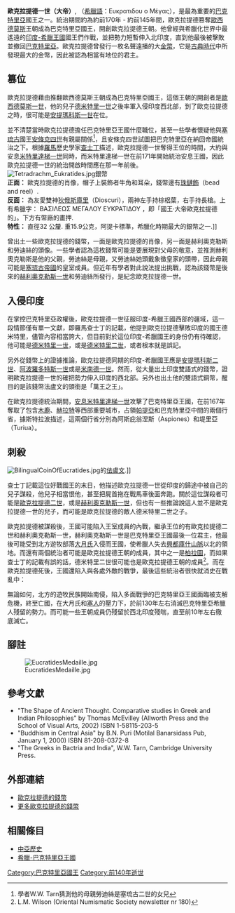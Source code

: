 {{Infobox Monarch
| name            =歐克拉提德一世「大帝」
| title           =[[希臘-巴克特里亞王國|希臘-巴克特里亞王國]]國王
| image           =[[Image:EucratidesStatere.jpg|300px]]
| caption         =<small>歐克拉提德一世的二十[[斯塔特|斯塔特]]金幣，這是[[古典時代|古典時代]]中所發現最大的金幣，金幣重169.2公克，直徑有58公釐。這枚金幣發現於[[布哈拉|布哈拉]]，後來被法國[[拿破崙三世|拿破崙三世]]獲得，今日收藏於[[巴黎|巴黎]]的[[徽章古玩收藏館|徽章古玩收藏館]]（Cabinet des Médailles）.</small>
| reign           =約前171年–約前145年
| coronation      =
| othertitles     =
| full name       =
| predecessor     =
| successor       =
| suc-type        =
| heir            =
| queen           =
| consort         =
| spouse 1        =
| spouse 2        =
| spouse 3        =
| spouse 4        =
| spouse 5        =
| spouse 6        =
| issue           =
| royal house     =
| dynasty         =
| royal anthem    =
| father          = 赫利奧克勒斯（?）
| mother          = 勞迪絲（?）
| date of birth   =
| place of birth  =
| date of death   =
| place of death  =
| date of burial  =
| place of burial =
|}}

'''歐克拉提德一世（大帝）''', （[[希臘語|希臘語]]：Ευκρατιδου ο Μέγας），是最為重要的[[希臘-巴克特里亞王國|巴克特里亞]]國王之一。統治期間約為約前170年 - 約前145年間，歐克拉提德篡奪[[歐西德莫斯一世|歐西德莫斯]]王朝成為巴克特里亞國王，開創歐克拉提德王朝。他曾經與希臘化世界中最遙遠的[[印度-希臘王國|印度-希臘王國]]國王們作戰，並把勢力短暫伸入北印度，直到他最後被擊敗並撤回[[巴克特里亞|巴克特里亞]]。歐克拉提德曾發行一枚名聲遠播的大[[金幣|金幣]]，它是[[古典時代|古典時代]]中所發現最大的金幣，因此被認為相當有地位的君主。


==篡位==
歐克拉提德藉由推翻歐西德莫斯王朝成為巴克特里亞國王，這個王朝的開創者是[[歐西德莫斯一世|歐西德莫斯一世]]，他的兒子[[德米特里一世_(巴克特里亞)|德米特里一世]]之後率軍入侵印度西北部，到了歐克拉提德之時，很可能是[[安提瑪科斯一世|安提瑪科斯一世]]在位。

並不清楚當時歐克拉提德擔任巴克特里亞王國什麼職位，甚至一些學者懷疑他與[[塞琉古帝國|塞琉古]]國王[[安條克四世|安條克四世]]有親屬關係<ref>學者W.W. Tarn猜測他的母親勞迪絲是塞琉古二世的女兒</ref>，且安條克四世試圖把巴克特里亞在納回帝國統治之下。根據[[羅馬|羅馬]]歷史學家[[查士丁|查士丁]]描述，歐克拉提德一世奪得王位的時間，大約與安息[[米特里達梯一世_(帕提亞)|米特里達梯一世]]同時，而米特里達梯一世在前171年開始統治安息王國，因此歐克拉提德一世的統治開啟時間應在那一年前後。
[[Image:Tetradrachm_Eukratides.jpg|thumb]]銀幣<br>
'''正面：''' 歐克拉提德的肖像，帽子上裝飾者牛角和耳朵，錢幣邊有[[珠鏈飾|珠鏈飾]]（bead and reel）.<br>
'''反面：''' 為友愛雙神[[狄俄斯庫里|狄俄斯庫里]]（Dioscuri），兩神左手持棕梠葉，右手持長槍。上有希臘字： ΒΑΣΙΛΕΩΣ ΜΕΓΑΛΟΥ ΕΥΚΡΑΤΙΔΟΥ ，即「國王·大帝歐克拉提德的」。下方有幣廠的畫押.<br>
'''特性：''' 直徑32 公釐. 重15.9公克，阿提卡標準，希臘化時期最大的銀幣之一.]]
{{Cquote|差不多同時，兩位偉大的國王開始他們的統治，[[米特里達梯一世_(帕提亞)|米特里達梯]]在[[帕提亞|帕提亞]]，歐克拉提德在巴克特里亞。|查士丁,XLI,6 <ref>查士丁[http://www.forumromanum.org/literature/justin/texte41.html  XLI,6]</ref>}}

曾出土一些歐克拉提德的錢幣，一面是歐克拉提德的肖像，另一面是赫利奧克勒斯和勞迪絲的頭像。一些學者認為這枚錢幣可能是要展現對父母的敬意，並推測赫利奧克勒斯是他的父親，勞迪絲是母親，又勞迪絲她頭戴象徵皇家的頭帶，因此母親可能是[[塞琉古帝國|塞琉古帝國]]的皇室成員。但近年有學者對此說法提出挑戰，認為該錢幣是後來的[[赫利奧克勒斯一世|赫利奧克勒斯一世]]和勞迪絲所發行，是紀念歐克拉提德一世。

==入侵印度==
在掌控巴克特里亞政權後，歐克拉提德一世征服印度-希臘王國西部的疆域，這一段情節僅有單一文獻，即羅馬查士丁的記載，他提到歐克拉提德擊敗印度的國王德米特里，儘管內容相當誇大，但目前對於這位印度-希臘國王的身份仍有待確認，他可能是[[德米特里一世_(巴克特里亞)|德米特里一世]]，或是[[德米特里二世_(印度)|德米特里二世]]，或者根本就是誤記。

{{Cquote|歐克拉提德在許多戰役展現莫大的勇氣，當有次自軍軍勢微弱，還遭到印度國王德米特里大軍團團包圍之時，歐克拉提德他屢屢頻繁出擊，終以300名將士擊敗60,000名敵軍。在這次圍城戰後四個月，他把印度納入自己的統治之下。|查士丁,XLI,6 <ref>查士丁的拉丁文原文：「Multa tamen Eucratides bella magna uirtute gessit, quibus adtritus cum obsidionem Demetrii, regis Indorum, pateretur, cum CCC militibus LX milia hostium adsiduis eruptionibus uicit. Quinto itaque mense liberatus Indiam in potestatem redegit」　[http://www.forumromanum.org/literature/justin/texte41.html  XLI,6]</ref>}}

另外從錢幣上的證據推論，歐克拉提德同期的印度-希臘國王應是[[安提瑪科斯二世|安提瑪科斯二世]]、[[阿波羅多特斯一世|阿波羅多特斯一世]]或是[[米南德一世|米南德一世]]。然而，從大量出土印度雙語式的錢幣，證明歐克拉提德一世的確把勢力伸入印度的西北部。另外也出土他的雙語式銅幣，醒目的是該錢幣法盧文的頭銜是「萬王之王」。

在歐克拉提德統治期間，[[安息_(国家)|安息]][[米特里達梯一世_(帕提亞)|米特里達梯一世]]攻擊了巴克特里亞王國，在前167年奪取了包含[[木鹿|木鹿]]、[[赫拉特|赫拉特]]等西部重要城市，占領[[帕提亞|帕提亞]]和巴克特里亞中間的兩個行省，據斯特拉波描述，這兩個行省分別為阿斯庇翁涅斯（Aspiones）和堤里亞（Turiua）。

==刺殺==
[[Image:BilingualCoinOfEucratides.jpg|thumb]]的[[佉盧文|佉盧文]].]]

查士丁記載這位好戰國王的末日，他描述歐克拉提德一世從印度的歸途中被自己的兒子謀殺，他兒子相當恨他，甚至把屍首拖在戰馬車後面奔跑。關於這位謀殺者可能是[[歐克拉提德二世|歐克拉提德二世]]，或是[[赫利奧克勒斯一世|赫利奧克勒斯一世]]，但也有一些推論說這人並不是歐克拉提德一世的兒子，而可能是歐克拉提德的敵人德米特里二世之子。

{{Cquote|當歐克拉提德從印度返回，他在回來的路上被自己的兒子所殺....這人毫不掩飾他殺父的行為，就像是他殺的不是父親而是深仇大恨的敵人似的，他把他父親的屍首拖在戰馬車後面奔跑，來放乾鮮血，並命人不準築墓，任屍體曝露野外。|查士丁,XLI,6 <ref name="Justin XLI,6">[http://www.forumromanum.org/literature/justin/texte41.html 查士丁 XLI,6]</ref>}}

歐克拉提德被謀殺後，王國可能陷入王室成員的內戰，繼承王位的有歐克拉提德二世和赫利奧克勒斯一世，赫利奧克勒斯一世是巴克特里亞王國最後一位君主，他最後可能受到北方遊牧部落[[大月氏|大月氏]]入侵而王國，使希臘人失去[[興都庫什山脈|興都庫什山脈]]以北的領地。而還有兩個統治者可能是歐克拉提德王朝的成員，其中之一是[[柏拉圖_(巴克特里亞)|柏拉圖]]，而如果查士丁的記載有誤的話，德米特里二世很可能也是歐克拉提德王朝的成員<ref>L.M. Wilson (Oriental Numismatic Society newsletter nr 180)</ref>。而在歐克拉提德死後，王國還陷入與各處外敵的戰爭，最後這些統治者很快就消史在戰亂中：

{{Cquote|巴克特里亞人陷入許多戰爭中，不僅失去他們的政權，也失去自由，他們與[[粟特|粟特]]人、阿拉科得斯人（Arachotes）、達然革斯人（Dranges）、[[阿利亞|阿利亞]]人、印度人打得筋疲力盡，最終被完全擊敗。其中有一個敵人，使他們像是流乾自身的血似的，那就是[[帕提亞|帕提亞]]人所為。|查士丁,XLI,6<ref name="Justin XLI,6"/> }}

無論如何，北方的遊牧民族開始南侵，陷入多面戰爭的巴克特里亞王國面臨被支解危機，終至亡國，在大月氏和[[塞人|塞人]]的壓力下，於前130年左右消滅巴克特里亞希臘人殘留的勢力。而可能一些王朝成員仍殘留於西北印度殘喘，直至前10年左右徹底滅亡。

==腳註==
[[Image:EucratidesMedaille.jpg|thumb]]
<references/>

==參考文獻==
* "The Shape of Ancient Thought. Comparative studies in Greek and Indian Philosophies" by Thomas McEvilley (Allworth Press and the School of Visual Arts, 2002) ISBN 1-58115-203-5
* "Buddhism in Central Asia" by B.N. Puri (Motilal Banarsidass Pub, January 1, 2000) ISBN 81-208-0372-8 
* "The Greeks in Bactria and India", W.W. Tarn, Cambridge University Press.

==外部連結==
*[http://www.wildwinds.com/coins/greece/baktria/kings/eukratides_I/t.html 歐克拉提德的錢幣] {{Wayback|url=http://www.wildwinds.com/coins/greece/baktria/kings/eukratides_I/t.html |date=20110514120455 }}
*[http://www.coinarchives.com/a/results.php?results=100&search=Eukratides+and+I&Thumb=1 更多歐克拉提德的錢幣] {{Wayback|url=http://www.coinarchives.com/a/results.php?results=100&search=Eukratides+and+I&Thumb=1 |date=20110401095210 }}

==相關條目==
*[[中亞歷史|中亞歷史]]
*[[希臘-巴克特里亞王國|希臘-巴克特里亞王國]]

{{start box}}
{{s-before|[[安提瑪科斯一世|安提瑪科斯一世]]}}
{{s-title|[[希臘-巴克特里亞王國|巴克特里亞國王]] <br>約前170年－約前145年}}
{{s-after|[[赫利奧克勒斯一世|赫利奧克勒斯一世]]<br>[[歐克拉提德二世|歐克拉提德二世]]<br>[[柏拉圖_(巴克特里亞)|柏拉圖]]}}
{{end box}}

{{希臘化時代統治者}}
{{Authority control}}
[[Category:巴克特里亞國王|Category:巴克特里亞國王]]
[[Category:前140年逝世|Category:前140年逝世]]